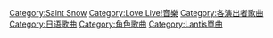 [[Category:Saint_Snow|Category:Saint Snow]]
[[Category:Love_Live!音樂|Category:Love Live!音樂]]
[[Category:各演出者歌曲|Category:各演出者歌曲]]
[[Category:日语歌曲|Category:日语歌曲]]
[[Category:角色歌曲|Category:角色歌曲]]
[[Category:Lantis單曲|Category:Lantis單曲]]
